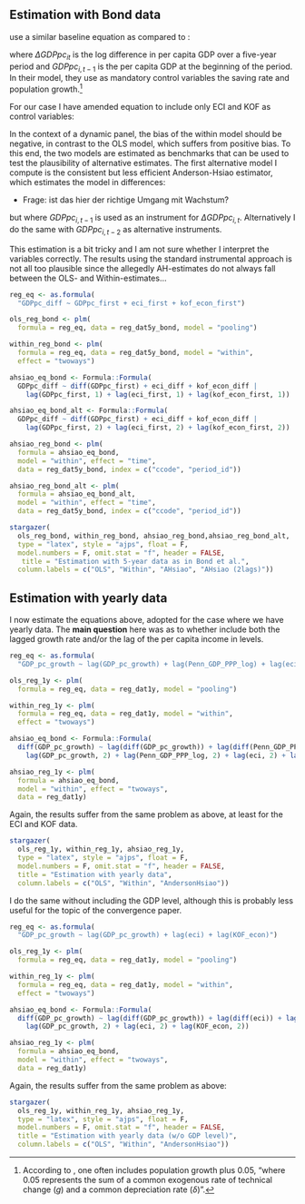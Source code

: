
## Estimation with Bond data

\citet{Bond2001} use a similar baseline equation as compared to 
\eqref{eq:baseline}:

\begin{align}
\label{eq:growthregdifforig}
  \Delta GDPpc_{it} = (\alpha - 1) GDPpc_{i,t-1} + x'_{it}\beta + \mu_i + \delta_t + v_{it}
\end{align}

where $\Delta GDPpc_{it}$ is the log difference in per capita GDP over a five-year
period and $GDPpc_{i,t-1}$ is the per capita GDP at the beginning of the period.
In their model, they use as mandatory control variables the saving rate and 
population growth.^[According to \citet[15][]{Bond2001}, one often includes population 
growth plus $0.05$, "where $0.05$ represents the sum of a common exogenous rate
of technical change ($g$) and a common depreciation rate ($\delta$)".]

For our case I have amended equation \eqref{growthregdifforig} to include only ECI and KOF as
control variables:

\begin{align}
\label{eq:growthregdiffadpt}
  \Delta GDPpc_{it} = \alpha GDPpc_{i,t-1} + \beta_1 ECI_{i, t-1} + 
  \beta_2 KOF_{i, t-1} + \mu_i + \delta_t + v_{it}
\end{align}

In the context of a dynamic panel, the bias of the within model should
be negative, in contrast to the OLS model, which suffers from positive bias. 
To this end, the two models are estimated as benchmarks that can be used
to test the plausibility of alternative estimates.
The first alternative model I compute is the consistent but less efficient 
Anderson-Hsiao estimator, which estimates the model in differences:

\begin{align}
  \label{eq:growthregdiffahsiao}
    \Delta GDPpc_{it} = \alpha \Delta GDPpc_{i,t} + \beta_1 \Delta ECI_{i, t} + 
  \beta_2 \Delta KOF_{i, t} + \delta_t + v_{it}
\end{align}

* Frage: ist das hier der richtige Umgang mit Wachstum?

but where $GDPpc_{i,t-1}$ is used as an instrument for $\Delta GDPpc_{i,t}$.
Alternatively I do the same with $GDPpc_{i,t-2}$ as alternative instruments.

This estimation is a bit tricky and I am not sure whether I interpret the
variables correctly. 
The results using the standard instrumental approach is not all too plausible
since the allegedly AH-estimates do not always fall between the OLS- and
Within-estimates...

```r
reg_eq <- as.formula(
  "GDPpc_diff ~ GDPpc_first + eci_first + kof_econ_first")

ols_reg_bond <- plm(
  formula = reg_eq, data = reg_dat5y_bond, model = "pooling")

within_reg_bond <- plm(
  formula = reg_eq, data = reg_dat5y_bond, model = "within",
  effect = "twoways")
```

```r
ahsiao_eq_bond <- Formula::Formula(
  GDPpc_diff ~ diff(GDPpc_first) + eci_diff + kof_econ_diff | 
    lag(GDPpc_first, 1) + lag(eci_first, 1) + lag(kof_econ_first, 1))

ahsiao_eq_bond_alt <- Formula::Formula(
  GDPpc_diff ~ diff(GDPpc_first) + eci_diff + kof_econ_diff | 
    lag(GDPpc_first, 2) + lag(eci_first, 2) + lag(kof_econ_first, 2))

ahsiao_reg_bond <- plm(
  formula = ahsiao_eq_bond, 
  model = "within", effect = "time", 
  data = reg_dat5y_bond, index = c("ccode", "period_id"))

ahsiao_reg_bond_alt <- plm(
  formula = ahsiao_eq_bond_alt, 
  model = "within", effect = "time", 
  data = reg_dat5y_bond, index = c("ccode", "period_id"))
```


```r
stargazer(
  ols_reg_bond, within_reg_bond, ahsiao_reg_bond,ahsiao_reg_bond_alt,
  type = "latex", style = "ajps", float = F,
  model.numbers = F, omit.stat = "f", header = FALSE,
   title = "Estimation with 5-year data as in Bond et al.",
  column.labels = c("OLS", "Within", "AHsiao", "AHsiao (2lags)"))
```

## Estimation with yearly data

I now estimate the equations above, adopted for the case where we have yearly
data. The **main question** here was as to whether include both the lagged 
growth rate and/or the lag of the per capita income in levels.

```r
reg_eq <- as.formula(
  "GDP_pc_growth ~ lag(GDP_pc_growth) + lag(Penn_GDP_PPP_log) + lag(eci) + lag(KOF_econ)")

ols_reg_1y <- plm(
  formula = reg_eq, data = reg_dat1y, model = "pooling")

within_reg_1y <- plm(
  formula = reg_eq, data = reg_dat1y, model = "within",
  effect = "twoways")
```

```r
ahsiao_eq_bond <- Formula::Formula(
  diff(GDP_pc_growth) ~ lag(diff(GDP_pc_growth)) + lag(diff(Penn_GDP_PPP_log)) + lag(diff(eci)) + lag(diff(KOF_econ)) | 
    lag(GDP_pc_growth, 2) + lag(Penn_GDP_PPP_log, 2) + lag(eci, 2) + lag(KOF_econ, 2))

ahsiao_reg_1y <- plm(
  formula = ahsiao_eq_bond, 
  model = "within", effect = "twoways", 
  data = reg_dat1y)
```

Again, the results suffer from the same problem as above, at least for the ECI
and KOF data.

```r
stargazer(
  ols_reg_1y, within_reg_1y, ahsiao_reg_1y,
  type = "latex", style = "ajps", float = F,
  model.numbers = F, omit.stat = "f", header = FALSE,
  title = "Estimation with yearly data",
  column.labels = c("OLS", "Within", "AndersonHsiao"))
```

I do the same without including the GDP level, although this is probably
less useful for the topic of the convergence paper.

```r
reg_eq <- as.formula(
  "GDP_pc_growth ~ lag(GDP_pc_growth) + lag(eci) + lag(KOF_econ)")

ols_reg_1y <- plm(
  formula = reg_eq, data = reg_dat1y, model = "pooling")

within_reg_1y <- plm(
  formula = reg_eq, data = reg_dat1y, model = "within",
  effect = "twoways")
```

```r
ahsiao_eq_bond <- Formula::Formula(
  diff(GDP_pc_growth) ~ lag(diff(GDP_pc_growth)) + lag(diff(eci)) + lag(diff(KOF_econ)) | 
    lag(GDP_pc_growth, 2) + lag(eci, 2) + lag(KOF_econ, 2))

ahsiao_reg_1y <- plm(
  formula = ahsiao_eq_bond, 
  model = "within", effect = "twoways", 
  data = reg_dat1y)
```

Again, the results suffer from the same problem as above:

```r
stargazer(
  ols_reg_1y, within_reg_1y, ahsiao_reg_1y,
  type = "latex", style = "ajps", float = F,
  model.numbers = F, omit.stat = "f", header = FALSE,
  title = "Estimation with yearly data (w/o GDP level)",
  column.labels = c("OLS", "Within", "AndersonHsiao"))
```
